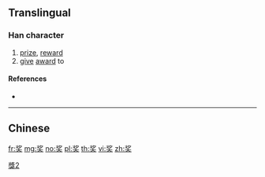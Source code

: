 {{also|奬|獎}}
==Translingual==
{{Han simplified forms|獎|奨|奖}}

===Han character===
{{Han char|rn=37|rad=大|as=06|sn=9|four=|canj=INK|ids=⿱⿰丬夕大}}

# [[prize]], [[reward]]
# [[give]] [[award]] to

====References====
* {{Han ref|kx=0252.051|hdz=10540.010|uh=5956|ud=22870}}

----

==Chinese==
{{zh-see|獎}}

[[Category:CJKV characters simplified differently in Japan and China|獎2]]

[[fr:奖]]
[[mg:奖]]
[[no:奖]]
[[pl:奖]]
[[th:奖]]
[[vi:奖]]
[[zh:奖]]